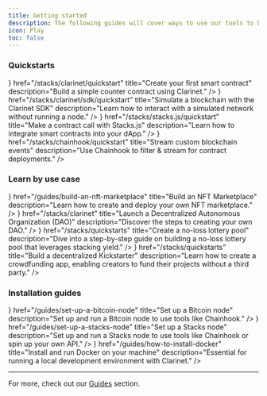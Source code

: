 ```yaml
---
title: Getting started
description: The following guides will cover ways to use our tools to build apps on Stacks.
icon: Play
toc: false
---
```



### Quickstarts

<Cards className='sm:grid-cols-3'>
  <Card
    icon={<Play className='text-primary' />}
    href="/stacks/clarinet/quickstart"
    title="Create your first smart contract"
    description="Build a simple counter contract using Clarinet."
  />
  <Card
    icon={<Terminal className='text-primary' />}
    href="/stacks/clarinet/sdk/quickstart"
    title="Simulate a blockchain with the Clarinet SDK"
    description="Learn how to interact with a simulated network without running a node."
  />
  <Card
    icon={<Database className='text-primary' />}
    href="/stacks/stacks.js/quickstart"
    title="Make a contract call with Stacks.js"
    description="Learn how to integrate smart contracts into your dApp."
  />
  <Card
    icon={<Database className='text-primary' />}
    href="/stacks/chainhook/quickstart"
    title="Stream custom blockchain events"
    description="Use Chainhook to filter & stream for contract deployments."
  />
</Cards>

### Learn by use case

<Cards className='sm:grid-cols-3'>
  <Card
    icon={<Store className='text-primary' />}
    href="/guides/build-an-nft-marketplace"
    title="Build an NFT Marketplace"
    description="Learn how to create and deploy your own NFT marketplace."
  />
  <Card
    icon={<Scale className='text-primary' />}
    href="/stacks/clarinet"
    title="Launch a Decentralized Autonomous Organization (DAO)"
    description="Discover the steps to creating your own DAO."
  />
  <Card
    icon={<Ticket className='text-primary' />}
    href="/stacks/quickstarts"
    title="Create a no-loss lottery pool"
    description="Dive into a step-by-step guide on building a no-loss lottery pool that leverages stacking yield."
  />
  <Card
    icon={<Banknote className='text-primary' />}
    href="/stacks/quickstarts"
    title="Build a decentralized Kickstarter"
    description="Learn how to create a crowdfunding app, enabling creators to fund their projects without a third party."
  />
</Cards>

### Installation guides

<Cards className='sm:grid-cols-3'>
  <Card
    icon={<Store className='text-primary' />}
    href="/guides/set-up-a-bitcoin-node"
    title="Set up a Bitcoin node"
    description="Set up and run a Bitcoin node to use tools like Chainhook."
  />
  <Card
    icon={<ArrowLeftRight className='text-primary' />}
    href="/guides/set-up-a-stacks-node"
    title="Set up a Stacks node"
    description="Set up and run a Stacks node to use tools like Chainhook or spin up your own API."
  />
  <Card
    icon={<Scale className='text-primary' />}
    href="/guides/how-to-install-docker"
    title="Install and run Docker on your machine"
    description="Essential for running a local development environment with Clarinet."
  />
</Cards>

---

For more, check out our [Guides](/guides) section.